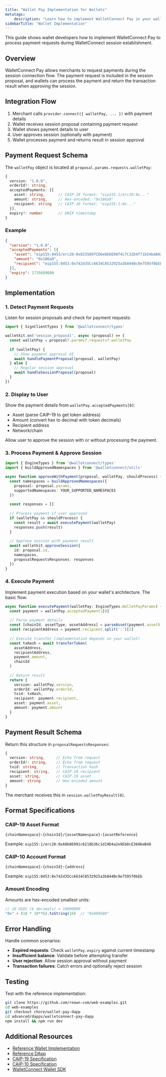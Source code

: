 ```yaml
---
title: "Wallet Pay Implementation for Wallets"
metatags:
    description: "Learn how to implement WalletConnect Pay in your wallet to process payment requests during session establishment."
sidebarTitle: "Wallet Implementation"
---
```


This guide shows wallet developers how to implement WalletConnect Pay to process payment requests during WalletConnect session establishment.

## Overview

WalletConnect Pay allows merchants to request payments during the session connection flow. The payment request is included in the session proposal, and wallets can process the payment and return the transaction result when approving the session.

## Integration Flow

1. Merchant calls `provider.connect({ walletPay, ... })` with payment details
2. Wallet receives session proposal containing payment request
3. Wallet shows payment details to user
4. User approves session (optionally with payment)
5. Wallet processes payment and returns result in session approval

## Payment Request Schema

The `walletPay` object is located at `proposal.params.requests.walletPay`:

```typescript
{
  version: "1.0.0",
  orderId?: string,
  acceptedPayments: [{
    asset: string,      // CAIP-19 format: "eip155:1/erc20:0x..."
    amount: string,     // Hex-encoded: "0x186a0"
    recipient: string   // CAIP-10 format: "eip155:1:0x..."
  }],
  expiry?: number       // UNIX timestamp
}
```

### Example

```json
{
  "version": "1.0.0",
  "acceptedPayments": [{
    "asset": "eip155:8453/erc20:0x833589fCD6eDb6E08f4c7C32D4f71b54bdA02913",
    "amount": "0x186a0",
    "recipient": "eip155:8453:0x742d35Cc6634C0532925a3b844Bc9e7595f0bEb"
  }],
  "expiry": 1735689600
}
```

## Implementation

### 1. Detect Payment Requests

Listen for session proposals and check for payment requests:

```typescript
import { SignClientTypes } from '@walletconnect/types'

walletkit.on('session_proposal', async (proposal) => {
  const walletPay = proposal?.params?.requests?.walletPay
  
  if (walletPay) {
    // Show payment approval UI
    await handlePaymentProposal(proposal, walletPay)
  } else {
    // Regular session approval
    await handleSessionProposal(proposal)
  }
})
```

### 2. Display to User

Show the payment details from `walletPay.acceptedPayments[0]`:

- Asset (parse CAIP-19 to get token address)
- Amount (convert hex to decimal with token decimals)
- Recipient address
- Network/chain

Allow user to approve the session with or without processing the payment.

### 3. Process Payment & Approve Session

```typescript
import { EngineTypes } from '@walletconnect/types'
import { buildApprovedNamespaces } from '@walletconnect/utils'

async function approveWithPayment(proposal, walletPay, shouldProcess) {
  const namespaces = buildApprovedNamespaces({
    proposal: proposal.params,
    supportedNamespaces: YOUR_SUPPORTED_NAMESPACES
  })
  
  const responses = []
  
  // Process payment if user approved
  if (walletPay && shouldProcess) {
    const result = await executePayment(walletPay)
    responses.push(result)
  }
  
  // Approve session with payment result
  await walletkit.approveSession({
    id: proposal.id,
    namespaces,
    proposalRequestsResponses: responses
  })
}
```

### 4. Execute Payment

Implement payment execution based on your wallet's architecture. The basic flow:

```typescript
async function executePayment(walletPay: EngineTypes.WalletPayParams) {
  const payment = walletPay.acceptedPayments[0]
  
  // Parse payment details
  const [chainId, assetType, assetAddress] = parseAsset(payment.asset)
  const recipientAddress = payment.recipient.split(':')[2]
  
  // Execute transfer (implementation depends on your wallet)
  const txHash = await transferToken(
    assetAddress,
    recipientAddress,
    payment.amount,
    chainId
  )
  
  // Return result
  return {
    version: walletPay.version,
    orderId: walletPay.orderId,
    txid: txHash,
    recipient: payment.recipient,
    asset: payment.asset,
    amount: payment.amount
  }
}
```

## Payment Result Schema

Return this structure in `proposalRequestsResponses`:

```typescript
{
  version: string,     // Echo from request
  orderId?: string,    // Echo from request
  txid: string,        // Transaction hash
  recipient: string,   // CAIP-10 recipient
  asset: string,       // CAIP-19 asset
  amount: string       // Hex-encoded amount
}
```

The merchant receives this in `session.walletPayResult[0]`.

## Format Specifications

### CAIP-19 Asset Format

```
{chainNamespace}:{chainId}/{assetNamespace}:{assetReference}
```

Example: `eip155:1/erc20:0xA0b86991c6218b36c1d19D4a2e9Eb0cE3606eB48`

### CAIP-10 Account Format

```
{chainNamespace}:{chainId}:{address}
```

Example: `eip155:8453:0x742d35Cc6634C0532925a3b844Bc9e7595f0bEb`

### Amount Encoding

Amounts are hex-encoded smallest units:

```typescript
// 10 USDC (6 decimals) = 10000000
"0x" + (10 * 10**6).toString(16)  // "0x989680"
```

## Error Handling

Handle common scenarios:

- **Expired requests**: Check `walletPay.expiry` against current timestamp
- **Insufficient balance**: Validate before attempting transfer
- **User rejection**: Allow session approval without payment
- **Transaction failures**: Catch errors and optionally reject session

## Testing

Test with the reference implementation:

```bash
git clone https://github.com/reown-com/web-examples.git
cd web-examples
git checkout chore/wallet-pay-dapp
cd advanced/dapps/walletconnect-pay-dapp
npm install && npm run dev
```

## Additional Resources

- [Reference Wallet Implementation](https://github.com/reown-com/web-examples/tree/chore/wallet-pay-dapp/advanced/wallets/react-wallet-v2)
- [Reference DApp](https://github.com/reown-com/web-examples/tree/chore/wallet-pay-dapp/advanced/dapps/walletconnect-pay-dapp)
- [CAIP-19 Specification](https://chainagnostic.org/CAIPs/caip-19)
- [CAIP-10 Specification](https://chainagnostic.org/CAIPs/caip-10)
- [WalletConnect Wallet SDK](/wallet-sdk/overview)

